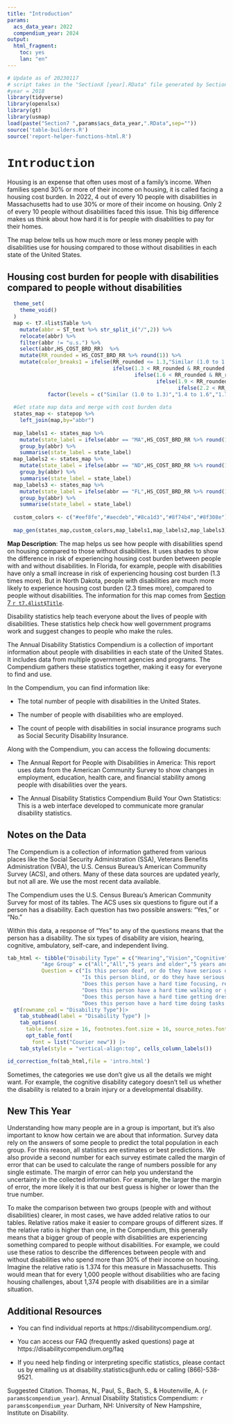 ```yaml
---
title: "Introduction"
params:
  acs_data_year: 2022
  compendium_year: 2024
output:
  html_fragment:
    toc: yes
    lan: "en"
---
```


```r
# Update as of 20230117
# script takes in the "SectionX [year].RData" file generated by SectionX v#.Rmd and generates the html compendium.
#year = 2018
library(tidyverse)
library(openxlsx)
library(gt)
library(usmap)
load(paste("Section7 ",params$acs_data_year,".RData",sep=""))
source('table-builders.R')
source('report-helper-functions-html.R')
```

<style type="text/css">

div.main-container {
  max-width: 100% !important;
}

#introduction{
  font-family:"Courier New";
  font-size:12pt
  padding: 0 !important;
  max-width: 100% !important;
}

@media print{
  .pagebreak{
    clear: both;
    page-break-after: always;
  }
  .landscape{
    width: 296mm;
    height: 209mm;
    transform: rotate(270deg) translate(-325mm, 0);
    transform-origin: 0 0;
    margin: 0.5in 0.5in 0.5in 0.5in;
    padding: 0;
  }
}

</style>

# Introduction

Housing is an expense that often uses most of a family’s income. When families spend 30% or more of their income on housing, it is called facing a housing cost burden. In 2022, 4 out of every 10 people with disabilities in Massachusetts had to use 30% or more of their income on housing. Only 2 of every 10 people without disabilities faced this issue. This big difference makes us think about how hard it is for people with disabilities to pay for their homes. 

The map below tells us how much more or less money people with disabilities use for housing compared to those without disabilities in each state of the United States.  

## Housing cost burden for people with disabilities compared to people without disabilities

```r
  theme_set(
    theme_void()
  )
  map <- t7.4list$Table %>% 
    mutate(abbr = ST_text %>% str_split_i("/",2)) %>%
    relocate(abbr) %>%
    filter(abbr != "u.s.") %>%
    select(abbr,HS_COST_BRD_RR)  %>%
    mutate(RR_rounded = HS_COST_BRD_RR %>% round(1)) %>%
    mutate(color_breaks1 = ifelse(RR_rounded <= 1.3,"Similar (1.0 to 1.3)",
                                  ifelse(1.3 < RR_rounded & RR_rounded <= 1.6,"1.4 to 1.6",
                                         ifelse(1.6 < RR_rounded & RR_rounded <= 1.9,"1.7 to 1.9",
                                                ifelse(1.9 < RR_rounded & RR_rounded <= 2.2,"2.0 to 2.2",
                                                       ifelse(2.2 < RR_rounded & RR_rounded <= 2.5,"A lot (2.3 to 2.5)",NA))))) %>% 
             factor(levels = c("Similar (1.0 to 1.3)","1.4 to 1.6","1.7 to 1.9","2.0 to 2.2","A lot (2.3 to 2.5)")))
  
  #Get state map data and merge with cost burden data
  states_map <- statepop %>%
    left_join(map,by="abbr")
  
  map_labels1 <- states_map %>%
    mutate(state_label = ifelse(abbr == "MA",HS_COST_BRD_RR %>% round(1),NA)) %>%
    group_by(abbr) %>%
    summarise(state_label = state_label)
  map_labels2 <- states_map %>%
    mutate(state_label = ifelse(abbr == "ND",HS_COST_BRD_RR %>% round(1),NA)) %>%
    group_by(abbr) %>%
    summarise(state_label = state_label)
  map_labels3 <- states_map %>%
    mutate(state_label = ifelse(abbr == "FL",HS_COST_BRD_RR %>% round(1),NA)) %>%
    group_by(abbr) %>%
    summarise(state_label = state_label)
  
  custom_colors <- c("#eef8fe","#aecdeb","#8ca1d3","#8f74b4","#8f308e")
  
  map_gen(states_map,custom_colors,map_labels1,map_labels2,map_labels3)
```

**Map Description**: The map helps us see how people with disabilities spend on housing compared to those without disabilities.  It uses shades to show the difference in risk of experiencing housing cost burden between people with and without disabilities.  In Florida, for example, people with disabilities have only a small increase in risk of experiencing housing cost burden (1.3 times more).  But in North Dakota, people with disabilities are much more likely to experience housing cost burden (2.3 times more), compared to people without disabilities.  The information for this map comes from [Section 7 `r t7.4list$Title`](https://www.researchondisability.org/collection/2024/compendium/section-7#table-7.4-home-environment---civilians-with-and-without-disabilities-ages-18-to-64-years-living-in-the-community-experiencing-housing-cost-burden-for-the-united-states-and-states-2022).

Disability statistics help teach everyone about the lives of people with disabilities. These statistics help check how well government programs work and suggest changes to people who make the rules.

The Annual Disability Statistics Compendium is a collection of important information about people with disabilities in each state of the United States. It includes data from multiple government agencies and programs. The Compendium gathers these statistics together, making it easy for everyone to find and use.

In the Compendium, you can find information like:

 - The total number of people with disabilities in the United States.

 - The number of people with disabilities who are employed.

 - The count of people with disabilities in social insurance programs such as Social Security Disability Insurance.

Along with the Compendium, you can access the following documents: 

 - The Annual Report for People with Disabilities in America: This report uses data from the American Community Survey to show changes in employment, education, health care, and financial stability among people with disabilities over the years.
 
 - The Annual Disability Statistics Compendium Build Your Own Statistics: This is a web interface developed to communicate more granular disability statistics. 

## Notes on the Data

The Compendium is a collection of information gathered from various places like the Social Security Administration (SSA), Veterans Benefits Administration (VBA), the U.S. Census Bureau’s American Community Survey (ACS), and others. Many of these data sources are updated yearly, but not all are. We use the most recent data available.

The Compendium uses the U.S. Census Bureau’s American Community Survey for most of its tables. The ACS uses six questions to figure out if a person has a disability. Each question has two possible answers: “Yes,” or “No.”

Within this data, a response of “Yes” to any of the questions means that the person has a disability. The six types of disability are vision, hearing, cognitive, ambulatory, self-care, and independent living.

```r
tab_html <- tibble("Disability Type" = c("Hearing","Vision","Cognitive","Ambulatory","Self-Care","Independent Living"),
           "Age Group" = c("All","All","5 years and older","5 years and older","5 years and older","15 years and older"),
           Question = c("Is this person deaf, or do they have serious difficulty hearing?", 
                        "Is this person blind, or do they have serious difficulty seeing even when wearing glasses?", 
                        "Does this person have a hard time focusing, remembering, or making decisions because of a physical, mental, or emotional condition?",
                        "Does this person have a hard time walking or going upstairs?",
                        "Does this person have a hard time getting dressed or bathing?",
                        "Does this person have a hard time doing tasks alone, like going to the doctor’s office or shopping, due to physical, mental, or emotional conditions?")) %>%
  gt(rowname_col = "Disability Type")|>
    tab_stubhead(label = "Disability Type") |>
    tab_options(
      table.font.size = 16, footnotes.font.size = 16, source_notes.font.size = 16) |>    
      opt_table_font(
        font = list("Courier new")) |>
    tab_style(style = "vertical-align:top", cells_column_labels()) 

id_correction_fn(tab_html,file = 'intro.html')
```

Sometimes, the categories we use don't give us all the details we might want. For example, the cognitive disability category doesn’t tell us whether the disability is related to a brain injury or a developmental disability.

## New This Year

Understanding how many people are in a group is important, but it's also important to know how certain we are about that information. Survey data rely on the answers of some people to predict the total population in each group. For this reason, all statistics are estimates or best predictions. We also provide a second number for each survey estimate called the margin of error that can be used to calculate the range of numbers possible for any single estimate. The margin of error can help you understand the uncertainty in the collected information. For example, the larger the margin of error, the more likely it is that our best guess is higher or lower than the true number.  

To make the comparison between two groups (people with and without disabilities) clearer, in most cases, we have added relative ratios to our tables. Relative ratios make it easier to compare groups of different sizes. If the relative ratio is higher than one, in the Compendium, this generally means that a bigger group of people with disabilities are experiencing something compared to people without disabilities. For example, we could use these ratios to describe the differences between people with and without disabilities who spend more than 30% of their income on housing. Imagine the relative ratio is 1.374 for this measure in Massachusetts. This would mean that for every 1,000 people without disabilities who are facing housing challenges, about 1,374 people with disabilities are in a similar situation.

## Additional Resources

 - You can find individual reports at https://disabilitycompendium.org/.

 - You can access our FAQ (frequently asked questions) page at https://disabilitycompendium.org/faq

 - If you need help finding or interpreting specific statistics, please contact us by emailing us at disability.statistics@unh.edu or calling (866)-538-9521.


Suggested Citation. Thomas, N., Paul, S., Bach, S., & Houtenville, A. (`r params$compendium_year`). Annual Disability Statistics Compendium: `r params$compendium_year` Durham, NH: University of New Hampshire, Institute on Disability.


